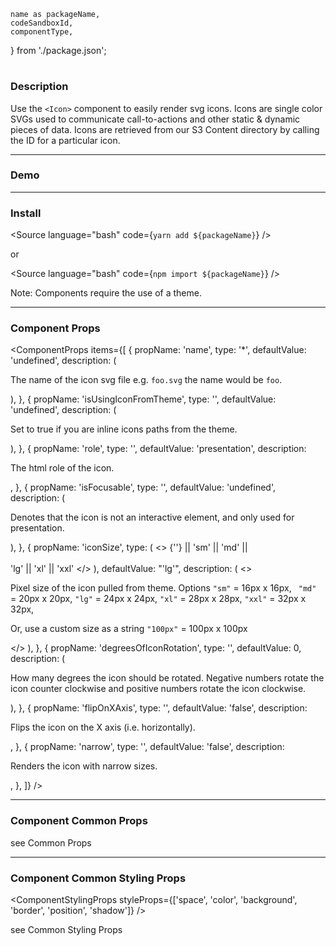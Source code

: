 <!---

React Components Blocks: https://github.com/storybookjs/storybook/blob/master/addons/docs/docs/docspage.md#slot-values

CSF Stories with arbitrary MDX: https://github.com/storybookjs/storybook/blob/master/addons/docs/docs/recipes.md#csf-stories-with-arbitrary-mdx

Note that in contrast to other examples, the MDX file suffix is .mdx rather than .stories.mdx. This key difference means that the file will be loaded with the default MDX loader rather than Storybook's CSF loader, which has several implications:

You shouldn't provide a Meta declaration.
You can refer to existing stories (i.e. <Story id="...">) but cannot define new stories (i.e. <Story name="...">).
The documentation gets exported as the default export (MDX default) rather than as a parameter hanging off the default export (CSF).

-->


	name as packageName,
	codeSandboxId,
	componentType,
} from './package.json';

<h1 style={{ marginBottom: '50px', textTransform: 'capitalize' }}>
	<ComponentTitle packageName={packageName} componentType={componentType} />
</h1>

<PackageLinks packageName={packageName} componentType={componentType} />

### Description

Use the `<Icon>` component to easily render svg icons.
Icons are single color SVGs used to communicate call-to-actions and other static & dynamic pieces of data. Icons are retrieved from our S3 Content directory by calling the ID for a particular icon.

---

### Demo

<Demo id={codeSandboxId} title={packageName} />

---

### Install

<Source language="bash" code={`yarn add ${packageName}`} />

or

<Source language="bash" code={`npm import ${packageName}`} />

Note: Components require the use of a <LinkTo kind="ui-component-system-overview-themes-component-usage--page">theme</LinkTo>.

---

### Component Props

<ComponentProps
	items={[
		{
			propName: 'name',
			type: '<string>*',
			defaultValue: 'undefined',
			description: (
				<p>
					The name of the icon svg file e.g. `foo.svg` the name would be `foo`.
				</p>
			),
		},
		{
			propName: 'isUsingIconFromTheme',
			type: '<boolean>',
			defaultValue: 'undefined',
			description: (
				<p>Set to true if you are inline icons paths from the theme.</p>
			),
		},
		{
			propName: 'role',
			type: '<string>',
			defaultValue: 'presentation',
			description: <p>The html role of the icon.</p>,
		},
		{
			propName: 'isFocusable',
			type: '<boolean>',
			defaultValue: 'undefined',
			description: (
				<p>
					Denotes that the icon is not an interactive element, and only used for
					presentation.
				</p>
			),
		},
		{
			propName: 'iconSize',
			type: (
				<>
					{'<string>'} || 'sm' || 'md' ||
					<br />
					<br /> 'lg' || 'xl' || 'xxl'
				</>
			),
			defaultValue: "'lg'",
			description: (
				<>
					<p>
						Pixel size of the icon pulled from theme. Options
						<code>&quot;sm&quot;</code> = 16px x 16px, <code>
							&quot;md&quot;
						</code> = 20px x 20px,
						<code>&quot;lg&quot;</code> = 24px x 24px,
						<code>&quot;xl&quot;</code> = 28px x 28px,
						<code>&quot;xxl&quot;</code> = 32px x 32px,
					</p>
					<p>
						Or, use a custom size as a string <code>&quot;100px&quot;</code> =
						100px x 100px
					</p>
				</>
			),
		},
		{
			propName: 'degreesOfIconRotation',
			type: '<number>',
			defaultValue: 0,
			description: (
				<p>
					How many degrees the icon should be rotated. Negative numbers rotate
					the icon counter clockwise and positive numbers rotate the icon
					clockwise.
				</p>
			),
		},
		{
			propName: 'flipOnXAxis',
			type: '<boolean>',
			defaultValue: 'false',
			description: <p>Flips the icon on the X axis (i.e. horizontally).</p>,
		},
		{
			propName: 'narrow',
			type: '<boolean>',
			defaultValue: 'false',
			description: <p>Renders the icon with narrow sizes.</p>,
		},
	]}
/>

---

### Component Common Props

<ComponentCommonProps />

see <LinkTo kind="ui-component-system-overview-react-common-props-styled-system-props--page#common-props">
Common Props</LinkTo>

---

### Component Common Styling Props

<ComponentStylingProps
	styleProps={['space', 'color', 'background', 'border', 'position', 'shadow']}
/>

see <LinkTo kind="ui-component-system-overview-react-common-props-styling-props--page#common-styling-props">Common Styling Props</LinkTo>
